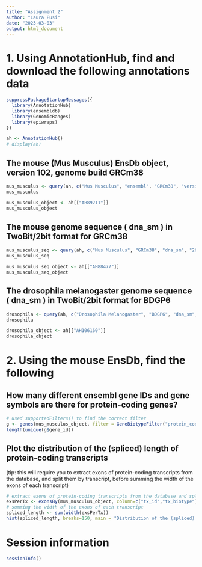 ---
title: "Assignment 2"
author: "Laura Fusi"
date: "2023-03-03"
output: html_document
---

# 1. Using AnnotationHub, find and download the following annotations data

```{r}
suppressPackageStartupMessages({
  library(AnnotationHub)
  library(ensembldb)
  library(GenomicRanges)
  library(epiwraps)
}) 

ah <- AnnotationHub()
# display(ah)
```

## The mouse (Mus Musculus) EnsDb object, version 102, genome build GRCm38
```{r}
mus_musculus <- query(ah, c("Mus Musculus", "ensembl", "GRCm38", "version 102"))
mus_musculus

mus_musculus_object <- ah[["AH89211"]]
mus_musculus_object
```

## The mouse genome sequence ( dna_sm ) in TwoBit/2bit format for GRCm38
```{r}
mus_musculus_seq <- query(ah, c("Mus Musculus", "GRCm38", "dna_sm", "2bit"))
mus_musculus_seq

mus_musculus_seq_object <- ah[["AH88477"]]
mus_musculus_seq_object
```

## The drosophila melanogaster genome sequence ( dna_sm ) in TwoBit/2bit format for BDGP6
```{r}
drosophila <- query(ah, c("Drosophila Melanogaster", "BDGP6", "dna_sm", "2bit"))
drosophila

drosophila_object <- ah[["AH106160"]]
drosophila_object
```

# 2. Using the mouse EnsDb, find the following

## How many different ensembl gene IDs and gene symbols are there for protein-coding genes?
```{r}
# used supportedFilters() to find the correct filter
g <- genes(mus_musculus_object, filter = GeneBiotypeFilter("protein_coding"))
length(unique(g$gene_id))
```

## Plot the distribution of the (spliced) length of protein-coding transcripts
(tip: this will require you to extract exons of protein-coding transcripts from the database, and split them by transcript, before summing the width of the exons of each transcript)
```{r}
# extract exons of protein-coding transcripts from the database and split them by transcript
exsPerTx <- exonsBy(mus_musculus_object, column=c("tx_id","tx_biotype"), filter=TxBiotypeFilter("protein_coding"))
# summing the width of the exons of each transcript
spliced_length <- sum(width(exsPerTx))
hist(spliced_length, breaks=150, main = "Distribution of the (spliced) length of protein-coding transcripts", xlab = "Spliced length")

```
# Session information

```{r}
sessionInfo()

```

